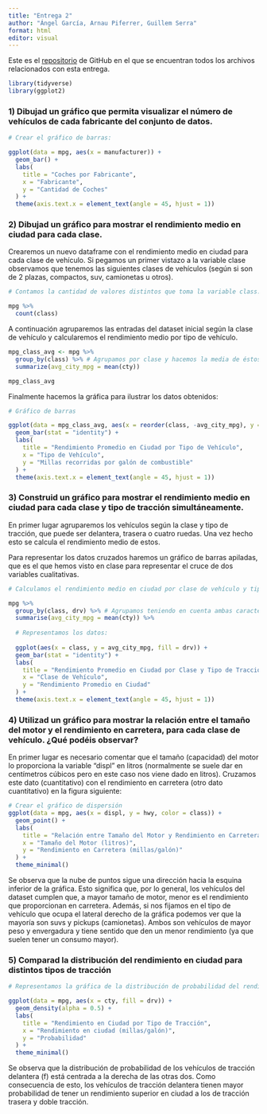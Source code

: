 ```yaml
---
title: "Entrega 2"
author: "Ángel García, Arnau Piferrer, Guillem Serra"
format: html
editor: visual
---
```


Este es el [repositorio](https://github.com/GSMir/Entrega2.git) de GitHub en el que se encuentran todos los archivos relacionados con esta entrega.


```r
library(tidyverse)
library(ggplot2)
```


### 1)  Dibujad un gráfico que permita visualizar el número de vehículos de cada fabricante del conjunto de datos.


```r
# Crear el gráfico de barras:

ggplot(data = mpg, aes(x = manufacturer)) +
  geom_bar() +
  labs(
    title = "Coches por Fabricante",
    x = "Fabricante",
    y = "Cantidad de Coches"
  ) +
  theme(axis.text.x = element_text(angle = 45, hjust = 1))
```



### 2)  Dibujad un gráfico para mostrar el rendimiento medio en ciudad para cada clase.


Crearemos un nuevo dataframe con el rendimiento medio en ciudad para cada clase de vehículo. Si pegamos un primer vistazo a la variable clase observamos que tenemos las siguientes clases de vehículos (según si son de  2 plazas, compactos, suv, camionetas u otros).


```r
# Contamos la cantidad de valores distintos que toma la variable class.

mpg %>%
  count(class)
```

A continuación agruparemos las entradas del dataset inicial según la clase de vehículo y calcularemos el rendimiento medio por tipo de vehículo.


```r

mpg_class_avg <- mpg %>%
  group_by(class) %>% # Agrupamos por clase y hacemos la media de éstos.
  summarize(avg_city_mpg = mean(cty))

mpg_class_avg
```

Finalmente hacemos la gráfica para ilustrar los datos obtenidos:


```r
# Gráfico de barras

ggplot(data = mpg_class_avg, aes(x = reorder(class, -avg_city_mpg), y = avg_city_mpg)) +
  geom_bar(stat = "identity") +
  labs(
    title = "Rendimiento Promedio en Ciudad por Tipo de Vehículo",
    x = "Tipo de Vehículo",
    y = "Millas recorridas por galón de combustible"
  ) +
  theme(axis.text.x = element_text(angle = 45, hjust = 1))

```


### 3)  Construid un gráfico para mostrar el rendimiento medio en ciudad para cada clase y tipo de tracción simultáneamente.

En primer lugar agruparemos los vehículos según la clase y tipo de tracción, que puede ser delantera, trasera o cuatro ruedas. Una vez hecho esto se calcula el rendimiento medio de estos.

Para representar los datos cruzados haremos un gráfico de barras apiladas, que es el que hemos visto en clase para representar el cruce de dos variables cualitativas.

```r
# Calculamos el rendimiento medio en ciudad por clase de vehículo y tipo de tracción:

mpg %>%
  group_by(class, drv) %>% # Agrupamos teniendo en cuenta ambas características
  summarise(avg_city_mpg = mean(cty)) %>%
  
  # Representamos los datos:
  
  ggplot(aes(x = class, y = avg_city_mpg, fill = drv)) +
  geom_bar(stat = "identity") +
  labs(
    title = "Rendimiento Promedio en Ciudad por Clase y Tipo de Tracción",
    x = "Clase de Vehículo",
    y = "Rendimiento Promedio en Ciudad"
  ) +
  theme(axis.text.x = element_text(angle = 45, hjust = 1))
```


### 4)  Utilizad un gráfico para mostrar la relación entre el tamaño del motor y el rendimiento en carretera, para cada clase de vehículo. ¿Qué podéis observar?

En primer lugar es necesario comentar que el tamaño (capacidad) del motor lo proporciona la variable "displ" en litros (normalmente se suele dar en centímetros cúbicos pero en este caso nos viene dado en litros). Cruzamos este dato (cuantitativo) con el rendimiento en carretera (otro dato cuantitativo) en la figura siguiente:


```r
# Crear el gráfico de dispersión
ggplot(data = mpg, aes(x = displ, y = hwy, color = class)) +
  geom_point() +
  labs(
    title = "Relación entre Tamaño del Motor y Rendimiento en Carretera",
    x = "Tamaño del Motor (litros)",
    y = "Rendimiento en Carretera (millas/galón)"
  ) +
  theme_minimal()

```

Se observa que la nube de puntos sigue una dirección hacia la esquina inferior de la gráfica. Esto significa que, por lo general, los vehículos del dataset cumplen que, a mayor tamaño de motor, menor es el rendimiento que proporcionan en carretera. Además, si nos fijamos en el tipo de vehículo que ocupa el lateral derecho de la gráfica podemos ver que la mayoría son suvs y pickups (camionetas). Ambos son vehículos de mayor peso y envergadura y tiene sentido que den un menor rendimiento (ya que suelen tener un consumo mayor).

### 5)  Comparad la distribución del rendimiento en ciudad para distintos tipos de tracción

```r
# Representamos la gráfica de la distribución de probabilidad del rendimiento en ciudad para cada tipo de tracción:

ggplot(data = mpg, aes(x = cty, fill = drv)) +
  geom_density(alpha = 0.5) +
  labs(
    title = "Rendimiento en Ciudad por Tipo de Tracción",
    x = "Rendimiento en ciudad (millas/galón)",
    y = "Probabilidad"
  ) +
  theme_minimal()

```

Se observa que la distribución de probabilidad de los vehículos de tracción delantera (f) está centrada a la derecha de las otras dos. Como consecuencia de esto, los vehículos de tracción delantera tienen mayor probabilidad de tener un rendimiento superior en ciudad a los de tracción trasera y doble tracción.





